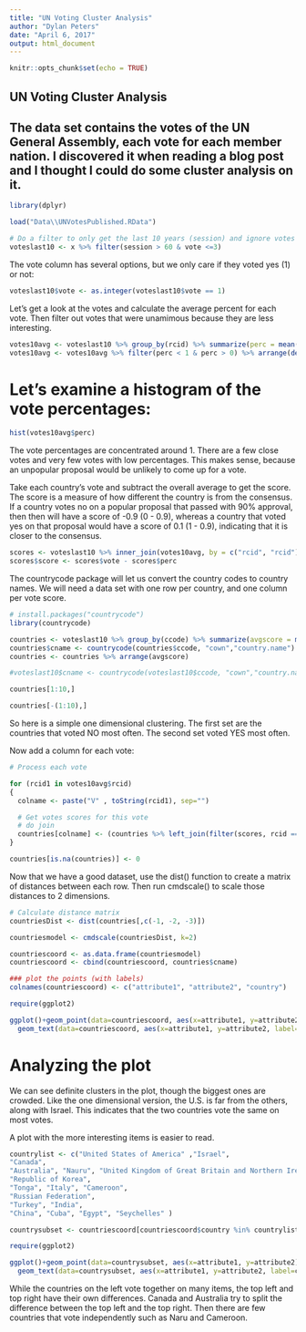 ---
title: "UN Voting Cluster Analysis"
author: "Dylan Peters"
date: "April 6, 2017"
output: html_document
---

```{r setup, include=FALSE}
knitr::opts_chunk$set(echo = TRUE)
```

## UN Voting Cluster Analysis

## The data set contains the votes of the UN General Assembly, each vote for each member nation.  I discovered it when reading a blog post and I thought I could do some cluster analysis on it.

```{r}
library(dplyr)

load("Data\\UNVotesPublished.RData")

# Do a filter to only get the last 10 years (session) and ignore votes that are irrelevant
voteslast10 <- x %>% filter(session > 60 & vote <=3)

```

The vote column has several options, but we only care if they voted yes (1) or not:

```{r}
voteslast10$vote <- as.integer(voteslast10$vote == 1)
```

Let's get a look at the votes and calculate the average percent for each vote. Then filter out votes that were unamimous because they are less interesting. 

```{r}
votes10avg <- voteslast10 %>% group_by(rcid) %>% summarize(perc = mean(vote))
votes10avg <- votes10avg %>% filter(perc < 1 & perc > 0) %>% arrange(desc(perc))

```

# Let's examine a histogram of the vote percentages:

```{r}

hist(votes10avg$perc)
```

The vote percentages are concentrated around 1.  There are a few close votes and very few votes with low percentages. This makes sense, because an unpopular proposal would be unlikely to come up for a vote.

Take each country's vote and subtract the overall average to get the score.  The score is a measure of how different the country is from the consensus.  If a country votes no on a popular proposal that passed with 90% approval, then then will have a score of -0.9 (0 - 0.9), whereas a country that voted yes on that proposal would have a score of 0.1 (1 - 0.9), indicating that it is closer to the consensus.

```{r}

scores <- voteslast10 %>% inner_join(votes10avg, by = c("rcid", "rcid"))
scores$score <- scores$vote - scores$perc

```
The countrycode package will let us convert the country codes to country names. We will need a data set with one row per country, and one column per vote score.

```{r}

# install.packages("countrycode")
library(countrycode)

countries <- voteslast10 %>% group_by(ccode) %>% summarize(avgscore = mean(vote))
countries$cname <- countrycode(countries$ccode, "cown","country.name")
countries <- countries %>% arrange(avgscore)

#voteslast10$cname <- countrycode(voteslast10$ccode, "cown","country.name")

countries[1:10,]

countries[-(1:10),]

```

So here is a simple one dimensional clustering. The first set are the countries that voted NO most often.  The second set voted YES most often.

Now add a column for each vote:

```{r}
# Process each vote

for (rcid1 in votes10avg$rcid)
{
  colname <- paste("V" , toString(rcid1), sep="")

  # Get votes scores for this vote
  # do join
  countries[colname] <- (countries %>% left_join(filter(scores, rcid == rcid1), by=c("ccode","ccode")))$score
}

countries[is.na(countries)] <- 0

```

Now that we have a good dataset, use the dist() function to create a matrix of distances between each row.  Then run cmdscale() to scale those distances to 2 dimensions.

```{r cache=TRUE}
# Calculate distance matrix
countriesDist <- dist(countries[,c(-1, -2, -3)])

countriesmodel <- cmdscale(countriesDist, k=2)

countriescoord <- as.data.frame(countriesmodel)
countriescoord <- cbind(countriescoord, countries$cname)

### plot the points (with labels)
colnames(countriescoord) <- c("attribute1", "attribute2", "country")

require(ggplot2)

ggplot()+geom_point(data=countriescoord, aes(x=attribute1, y=attribute2), color="gray")+
  geom_text(data=countriescoord, aes(x=attribute1, y=attribute2, label=country, size=1))


```

# Analyzing the plot
We can see definite clusters in the plot, though the biggest ones are crowded.  Like the one dimensional version, the U.S. is far from the others, along with Israel.  This indicates that the two countries vote the same on most votes.

A plot with the more interesting items is easier to read.

```{r echo=FALSE}

countrylist <- c("United States of America" ,"Israel", 
"Canada", 
"Australia", "Nauru", "United Kingdom of Great Britain and Northern Ireland",
"Republic of Korea", 
"Tonga", "Italy", "Cameroon",   
"Russian Federation",  
"Turkey", "India",
"China", "Cuba", "Egypt", "Seychelles" )

countrysubset <- countriescoord[countriescoord$country %in% countrylist,]

require(ggplot2)

ggplot()+geom_point(data=countrysubset, aes(x=attribute1, y=attribute2), color="gray")+
  geom_text(data=countrysubset, aes(x=attribute1, y=attribute2, label=country, size=1))

```

While the countries on the left vote together on many items, the top left and top right have their own differences.  Canada and Australia try to split the difference between the top left and the top right.  Then there are few countries that vote independently such as Naru and Cameroon.
